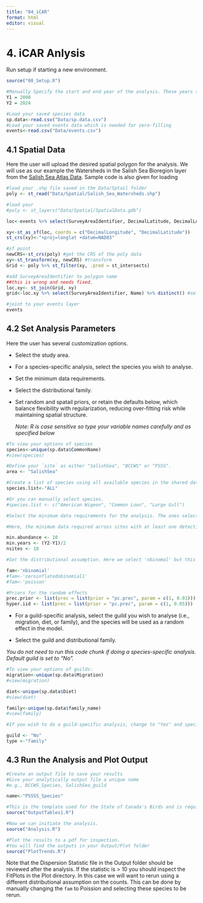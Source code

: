 ```yaml
---
title: "04_iCAR"
format: html
editor: visual
---
```




# 4. iCAR Anlysis {#4.0iCAR}

Run setup if starting a new environment.

```r

source("00_Setup.R")

#Manually Specify the start and end year of the analysis. These years should match those selected for the data cleaning scripts. 
Y1 = 2008
Y2 = 2024

#Load your saved species data 
sp.data<-read.csv("Data/sp.data.csv")
#Load your saved events data which is needed for zero-filling
events<-read.csv("Data/events.csv")

```

## 4.1 Spatial Data {#4.1iCAR}

Here the user will upload the desired spatial polygon for the analysis. We will use as our example the Watersheds in the Salish Sea Bioregion layer from the [Salish Sea Atlas Data](https://salish-sea-atlas-data-wwu.hub.arcgis.com/). Sample code is also given for loading 


```r

#load your .shp file saved in the Data/Sptail folder
poly <- st_read("Data/Spatial/Salish_Sea_Watersheds.shp")

#load your 
#poly <- st_layers("Data/Spatial/SpatialData.gdb")

loc<-events %>% select(SurveyAreaIdentifier, DecimalLatitude, DecimalLongitude) %>% distinct()

xy<-st_as_sf(loc, coords = c("DecimalLongitude", "DecimalLatitude"))
st_crs(xy)<-"+proj=longlat +datum=NAD83"

#sf point
newCRS<-st_crs(poly) #get the CRS of the poly data
xy<-st_transform(xy, newCRS) #transform 
Grid <- poly %>% st_filter(xy, .pred = st_intersects)

#add SurveyAreaIdentifier to polygon name
##this is wrong and needs fixed. 
loc.xy<- st_join(Grid, xy)
grid<-loc.xy %>% select(SurveyAreaIdentifier, Name) %>% distinct() #select the name associated with your polygon

#joint to your events layer
events

```


## 4.2 Set Analysis Parameters {#4.2iCAR}

Here the user has several customization options.

-   Select the study area.

-   For a species-specific analysis, select the species you wish to analyse.

-   Set the minimum data requirements.

-   Select the distributional family.

-   Set random and spatail priors, or retain the defaults below, which balance flexibility with regularization, reducing over-fitting risk while maintaining spatial structure.

    *Note: R is case sensitive so type your variable names carefully and as specified below*

```r

#To view your options of species
species<-unique(sp.data$CommonName)
#view(species)

#Define your `site` as either "SalishSea", "BCCWS" or "PSSS". 
area <- "SalishSea"

#Create a list of species using all available species in the shared dataset.
species.list<-"ALL"

#Or you can manually select species.
#species.list <- c("American Wigeon", "Common Loon", "Large Gull") 

#Select the minimum data requirements for the analysis. The ones selected here were done following the inspection of the International data set and likely work both the National analyses. However, finer scale assessment may need to assess their suitability. 

#Here, the minimum data required across sites with at least one detection, each species needs an overall abundance per year > 10, need to be detected in > one-half of the survey years, and on > 10 survey sites. Users may choose to adjust these parameters. 

min.abundance <- 10
min.years <- (Y2-Y1)/2
nsites <- 10

#Set the distributional assumption. Here we select 'nbinomal' but this may need to adjust if there is overdispersion. 

fam<-'nbinomial'
#fam<-'zeroinflatednbinomial1'
#fam<-'poisson'

#Priors for the random effects
prec.prior <- list(prec = list(prior = "pc.prec", param = c(1, 0.01)))
hyper.iid <- list(prec = list(prior = "pc.prec", param = c(1, 0.05)))

```

-   For a guild-specific analysis, select the guild you wish to analyse (i.e., migration, diet, or family), and the species will be used as a random effect in the model.

-   Select the guild and distributional family.

*You do not need to run this code chunk if doing a species-specific analysis. Default guild is set to "No".*

```r

#To view your options of guilds:
migration<-unique(sp.data$Migration)
#view(migration)

diet<-unique(sp.data$Diet)
#view(diet)

family<-unique(sp.data$family_name)
#view(family)

#If you wish to do a guild-specific analysis, change to "Yes" and specify the `type` as either "migration", "diet", or "family". This will override the species list above. 

guild <- "No"
type <-"family"

```

## 4.3 Run the Analysis and Plot Output {#4.3iCAR}

```r

#Create an output file to save your results
#Give your analytically output file a unique name 
#e.g., BCCWS_Species, SalishSea_guild

name<-"PSSSS_Species"

#This is the template used for the State of Canada's Birds and is required for upload into NatureCounts
source("OutputTables1.R")

#Now we can initiate the analysis.  
source("Analysis.R")

#Plot the results to a pdf for inspection. 
#You will find the outputs in your Output/Plot folder
source("PlotTrends.R")

```

Note that the Dispersion Statistic file in the Output folder should be reviewed after the analysis. If the statistic is \> 10 you should inspect the FitPlots in the Plot directory. In this case we will want to rerun using a different distributional assumption on the counts. This can be done by manually changing the `fam` to Poission and selecting these species to be rerun.
